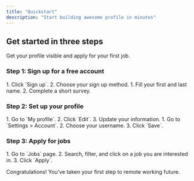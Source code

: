```yaml
---
title: "Quickstart"
description: "Start building awesome profile in minutes"
---
```


## Get started in three steps

Get your profile visible and apply for your first job.

### Step 1: Sign up for a free account

<AccordionGroup>
  <Accordion title="Sign up" icon="copy">
    1. Click `Sign up`.
    2. Choose your sign up method.
  </Accordion>
  <Accordion title="Onboarding" icon="rectangle-terminal">
    1. Fill your first and last name.
    2. Complete a short survey.
  </Accordion>
</AccordionGroup>

### Step 2: Set up your profile

<AccordionGroup>
  <Accordion title="Edit your profile" icon="github">
    1. Go to `My profile`.
    2. Click `Edit`.
    3. Update your information.
  </Accordion>
  <Accordion title="Choose your username" icon="palette">
    1. Go to `Settings > Account`.
    2. Choose your username.
    3. Click `Save`.
  </Accordion>
</AccordionGroup>

### Step 3: Apply for jobs

<Accordion title="Apply for a job" icon="rocket">
  1. Go to `Jobs` page.
  2. Search, filter, and click on a job you are interested in.
  3. Click `Apply`.
</Accordion>

Congratulations\! You've taken your first step to remote working future.